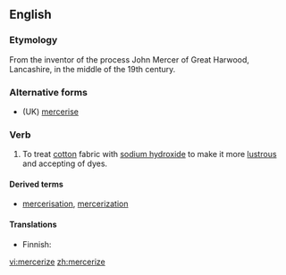 ==English==

===Etymology===
{{wikipedia|Mercerised cotton}}
From the inventor of the process John Mercer of Great Harwood, Lancashire, in the middle of the 19th century.

===Alternative forms===
* (UK) [[mercerise]]

===Verb===
{{en-verb|mercerizes|mercerizing|mercerized|mercerized}}

# To treat [[cotton]] fabric with [[sodium hydroxide]] to make it more [[lustrous]] and accepting of dyes.

====Derived terms====
* [[mercerisation]], [[mercerization]]

====Translations====
{{trans-top|to treat cotton with NaOH}}
* Finnish: {{t-|fi|merseroida}}
{{trans-mid}}
{{trans-bottom}}

[[vi:mercerize]]
[[zh:mercerize]]